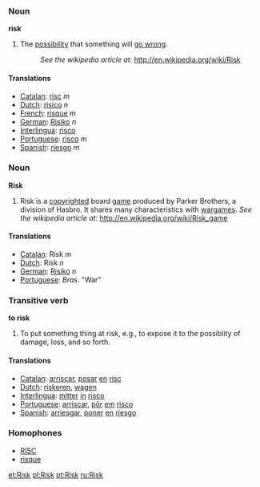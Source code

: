 ===Noun===
'''risk'''

#The [[possibility]] that something will [[go wrong]]. 
#:''See the wikipedia article at:'' http://en.wikipedia.org/wiki/Risk

====Translations====
*[[Catalan]]: [[risc]] ''m''
*[[Dutch]]: [[risico]] ''n''
*[[French]]: [[risque]] ''m''
*[[German]]: [[Risiko]] ''n''
*[[Interlingua]]: [[risco]]
*[[Portuguese]]: [[risco]] ''m''
*[[Spanish]]: [[riesgo]] ''m''

===Noun===
'''Risk'''

#Risk is a [[copyright]]ed board [[game]] produced by Parker Brothers, a division of Hasbro. It shares many characteristics with [[wargame]]s. ''See the wikipedia article at:'' http://en.wikipedia.org/wiki/Risk_game

====Translations====
*[[Catalan]]: Risk ''m''
*[[Dutch]]: Risk ''n''
*[[German]]: [[Risiko]] ''n''
*[[Portuguese]]: ''Bras.'' "War"

===Transitive verb===
'''to risk'''

#To put something thing at risk, e.g., to expose it to the possiblity of damage, loss, and so forth.

====Translations====
*[[Catalan]]: [[arriscar]], [[posar]] [[en]] [[risc]]
*[[Dutch]]: [[riskeren]], [[wagen]]
*[[Interlingua]]: [[mitter]] [[in]] [[risco]]
*[[Portuguese]]: [[arriscar]], [[pôr]] [[em]] [[risco]]
*[[Spanish]]: [[arriesgar]], [[poner]] [[en]] [[riesgo]]

===Homophones===
* [[RISC]]
* [[risque]]

[[et:Risk]]
[[pl:Risk]]
[[pt:Risk]]
[[ru:Risk]]